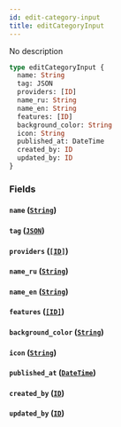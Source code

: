 ```yaml
---
id: edit-category-input
title: editCategoryInput
---
```


No description

```graphql
type editCategoryInput {
  name: String
  tag: JSON
  providers: [ID]
  name_ru: String
  name_en: String
  features: [ID]
  background_color: String
  icon: String
  published_at: DateTime
  created_by: ID
  updated_by: ID
}
```

### Fields

#### `name` ([`String`](/v1/scalars/string))

#### `tag` ([`JSON`](/v1/scalars/json))

#### `providers` ([`[ID]`](/v1/scalars/id))

#### `name_ru` ([`String`](/v1/scalars/string))

#### `name_en` ([`String`](/v1/scalars/string))

#### `features` ([`[ID]`](/v1/scalars/id))

#### `background_color` ([`String`](/v1/scalars/string))

#### `icon` ([`String`](/v1/scalars/string))

#### `published_at` ([`DateTime`](/v1/scalars/date-time))

#### `created_by` ([`ID`](/v1/scalars/id))

#### `updated_by` ([`ID`](/v1/scalars/id))
